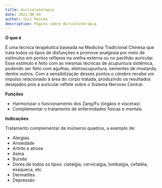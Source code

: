 ```yaml
---
title: Auricoloterapia
date: 2021-08-04
author: Susi Pessôa
description: Página sobre Auricoloterapia
---
```


**O que é**

É uma técnica terapêutica baseada na Medicina Tradicional Chinesa que trata todos os tipos de disfunções e promove analgesia por meio de estímulos em pontos reflexos na orelha externa ou no pavilhão auricular. Esse estímulo é feito com as mesmas técnicas de acupuntura sistêmica, podendo ser feito com agulhas, eletroacupuntura, sementes de mostarda, dentre outros. Com a sensibilização desses pontos o cérebro recebe um impulso relacionado à área do corpo tratada, produzindo os resultados desejados pois a auricular reflete sobre o Sistema Nervoso Central.

**Funções**

- Harmonizar o funcionamento dos Zang/Fu (órgãos e vísceras)
- Complementar o tratamento de enfermidades físicas e mentais

**Indicações**

Tratamento complementar de inúmeros quadros, a exemplo de:

- Alergias
- Ansiedade
- Artrite e atrose
- Asma
- Bursite
- Dores de todos os tipos: ciatalgia, cervicalgia, lombalgia, cefaléia, exaqueca, etc.
- Dermatites
- Depressão
